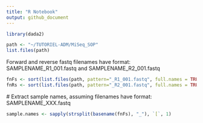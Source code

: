 ```yaml
---
title: "R Notebook"
output: github_document
---
```


```r
library(dada2)
```

```r
path <- "~/TUTORIEL-ADM/MiSeq_SOP"
list.files(path)
```

  Forward and reverse fastq filenames have format: SAMPLENAME_R1_001.fastq and SAMPLENAME_R2_001.fastq

```r
fnFs <- sort(list.files(path, pattern="_R1_001.fastq", full.names = TRUE))
fnRs <- sort(list.files(path, pattern="_R2_001.fastq", full.names = TRUE))
```

  # Extract sample names, assuming filenames have format: SAMPLENAME_XXX.fastq
  
```r
sample.names <- sapply(strsplit(basename(fnFs), "_"), `[`, 1)
```

